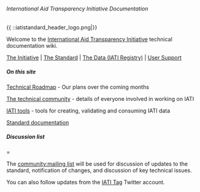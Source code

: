 ====== International Aid Transparency Initiative Documentation ======
{{ ::iatistandard_header_logo.png|}}

Welcome to the [[http://www.aidtransparency.net|International Aid Transparency Initiative]] technical documentation wiki. 

[[http://www.aidtransparency.net|The Initiative]] | [[http://www.iatistandard.org|The Standard]] | [[http://www.iatiregistry.org|The Data (IATI Registry)]] | [[http://support.iatistandard.org|User Support]]

===== On this site =====

[[roadmap:start|Technical Roadmap]] - Our plans over the coming months  

[[community:start|The technical community]] - details of everyone involved in working on IATI

[[tools:start|IATI tools]] - tools for creating, validating and consuming IATI data

[[standard:start|Standard documentation]]

===== Discussion list ======

The [[community:mailing list]] will be used for discussion of updates to the standard, notification of changes, and discussion of key technical issues.

You can also follow updates from the [[https://twitter.com/iati_tag|IATI Tag]] Twitter account. 